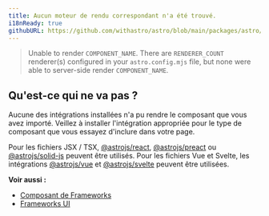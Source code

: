 ```yaml
---
title: Aucun moteur de rendu correspondant n'a été trouvé.
i18nReady: true
githubURL: https://github.com/withastro/astro/blob/main/packages/astro/src/core/errors/errors-data.ts
---
```


> Unable to render `COMPONENT_NAME`. There are `RENDERER_COUNT` renderer(s) configured in your `astro.config.mjs` file, but none were able to server-side render `COMPONENT_NAME`.

## Qu'est-ce qui ne va pas ?
Aucune des intégrations installées n'a pu rendre le composant que vous avez importé. Veillez à installer l'intégration appropriée pour le type de composant que vous essayez d'inclure dans votre page.

Pour les fichiers JSX / TSX, [@astrojs/react](/fr/guides/integrations-guide/react/), [@astrojs/preact](/fr/guides/integrations-guide/preact/) ou [@astrojs/solid-js](/fr/guides/integrations-guide/solid-js/) peuvent être utilisés. Pour les fichiers Vue et Svelte, les intégrations [@astrojs/vue](/fr/guides/integrations-guide/vue/) et [@astrojs/svelte](/fr/guides/integrations-guide/svelte/) peuvent être utilisées.

**Voir aussi :**
-  [Composant de Frameworks](/fr/basics/framework-components/)
-  [Frameworks UI](/fr/guides/integrations-guide/#intégrations-officielles)